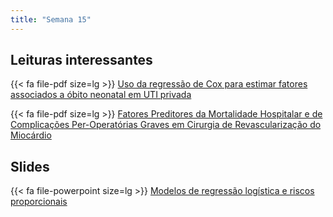 ```yaml
---
title: "Semana 15"
---
```



## Leituras interessantes

{{< fa file-pdf size=lg >}} [Uso da regressão de Cox para estimar fatores associados a óbito neonatal em UTI privada](/artigos/Uso da regressão de Cox para estimar fatores associados a óbito.pdf)

{{< fa file-pdf size=lg >}} [Fatores Preditores da Mortalidade Hospitalar e de Complicações Per-Operatórias Graves em Cirurgia de Revascularização do Miocárdio](/artigos/Fatores Preditores da Mortalidade Hospitalar_COX.pdf)



## Slides

{{< fa file-powerpoint size=lg >}} [Modelos de regressão logística e riscos proporcionais](/aulas/ModeloLogistico_cox/logistico_cox.html#/modelo-de-riscos-proporcionais-cox "Modelos logístico e riscos proporcionais"){aria-label="Modelos logístico e riscos proporcionais"}
